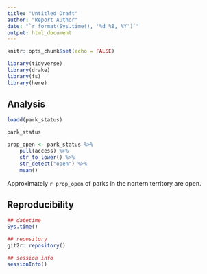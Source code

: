 ```yaml
---
title: "Untitled Draft"
author: "Report Author"
date: "`r format(Sys.time(), '%d %B, %Y')`"
output: html_document
---
```


```r
knitr::opts_chunk$set(echo = FALSE)
```

```r
library(tidyverse)
library(drake)
library(fs)
library(here)
```

## Analysis

```r
loadd(park_status)
```

```r
park_status
```


```r
prop_open <- park_status %>%
    pull(access) %>%
    str_to_lower() %>%
    str_detect("open") %>%
    mean()
```

Approximately `r prop_open` of parks in the nortern territory are open.

## Reproducibility

```r
## datetime
Sys.time() 

## repository
git2r::repository()

## session info
sessionInfo()
```
